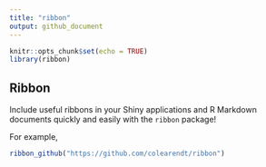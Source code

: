 ```yaml
---
title: "ribbon"
output: github_document
---
```


```r
knitr::opts_chunk$set(echo = TRUE)
library(ribbon)
```

## Ribbon

Include useful ribbons in your Shiny applications and R Markdown documents quickly and easily with the `ribbon` package!

For example,

```r
ribbon_github("https://github.com/colearendt/ribbon")
```
